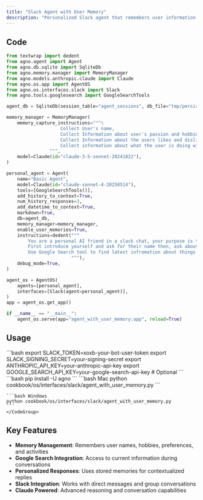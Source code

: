 ```yaml
---
title: "Slack Agent with User Memory"
description: "Personalized Slack agent that remembers user information and preferences"
---
```


## Code

```python cookbook/os/interfaces/slack/agent_with_user_memory.py
from textwrap import dedent
from agno.agent import Agent
from agno.db.sqlite import SqliteDb
from agno.memory.manager import MemoryManager
from agno.models.anthropic.claude import Claude
from agno.os.app import AgentOS
from agno.os.interfaces.slack import Slack
from agno.tools.googlesearch import GoogleSearchTools

agent_db = SqliteDb(session_table="agent_sessions", db_file="tmp/persistent_memory.db")

memory_manager = MemoryManager(
    memory_capture_instructions="""\
                    Collect User's name,
                    Collect Information about user's passion and hobbies,
                    Collect Information about the users likes and dislikes,
                    Collect information about what the user is doing with their life right now
                """,
    model=Claude(id="claude-3-5-sonnet-20241022"),
)

personal_agent = Agent(
    name="Basic Agent",
    model=Claude(id="claude-sonnet-4-20250514"),
    tools=[GoogleSearchTools()],
    add_history_to_context=True,
    num_history_responses=3,
    add_datetime_to_context=True,
    markdown=True,
    db=agent_db,
    memory_manager=memory_manager,
    enable_user_memories=True,
    instructions=dedent("""
        You are a personal AI friend in a slack chat, your purpose is to chat with the user about things and make them feel good.
        First introduce yourself and ask for their name then, ask about themeselves, their hobbies, what they like to do and what they like to talk about.
        Use Google Search tool to find latest infromation about things in the conversations
                        """),
    debug_mode=True,
)

agent_os = AgentOS(
    agents=[personal_agent],
    interfaces=[Slack(agent=personal_agent)],
)
app = agent_os.get_app()

if __name__ == "__main__":
    agent_os.serve(app="agent_with_user_memory:app", reload=True)
```

## Usage

<Steps>
  <Snippet file="create-venv-step.mdx" />

  <Step title="Set Environment Variables">
    ```bash
    export SLACK_TOKEN=xoxb-your-bot-user-token
    export SLACK_SIGNING_SECRET=your-signing-secret
    export ANTHROPIC_API_KEY=your-anthropic-api-key
    export GOOGLE_SEARCH_API_KEY=your-google-search-api-key  # Optional
    ```
  </Step>

  <Step title="Install libraries">
    ```bash
    pip install -U agno
    ```
  </Step>

  <Step title="Run Example">
    <CodeGroup>
    ```bash Mac
    python cookbook/os/interfaces/slack/agent_with_user_memory.py
    ```

    ```bash Windows
    python cookbook/os/interfaces/slack/agent_with_user_memory.py
    ```
    </CodeGroup>
  </Step>
</Steps>

## Key Features

- **Memory Management**: Remembers user names, hobbies, preferences, and activities
- **Google Search Integration**: Access to current information during conversations
- **Personalized Responses**: Uses stored memories for contextualized replies
- **Slack Integration**: Works with direct messages and group conversations
- **Claude Powered**: Advanced reasoning and conversation capabilities


